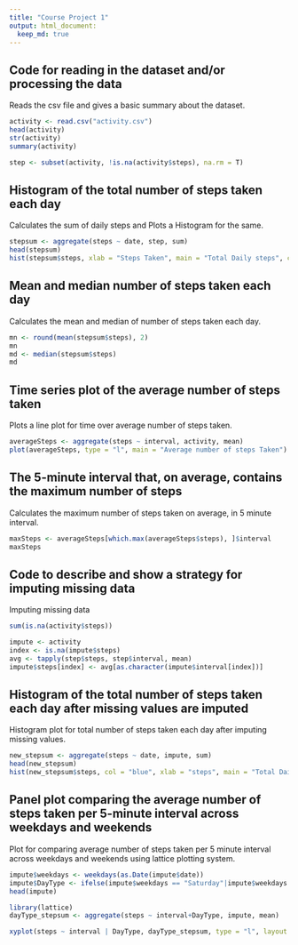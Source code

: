 ---
title: "Course Project 1"
output: html_document:
  keep_md: true
---

## Code for reading in the dataset and/or processing the data
Reads the csv file and gives a basic summary about the dataset.
```{r}
activity <- read.csv("activity.csv")
head(activity)
str(activity)
summary(activity)

step <- subset(activity, !is.na(activity$steps), na.rm = T)
```

## Histogram of the total number of steps taken each day
Calculates the sum of daily steps and Plots a Histogram for the same.
```{r}
stepsum <- aggregate(steps ~ date, step, sum)
head(stepsum)
hist(stepsum$steps, xlab = "Steps Taken", main = "Total Daily steps", col = "blue")
```

## Mean and median number of steps taken each day
Calculates the mean and median of number of steps taken each day.
```{r}
mn <- round(mean(stepsum$steps), 2)
mn
md <- median(stepsum$steps)
md
```

## Time series plot of the average number of steps taken
Plots a line plot for time over average number of steps taken.
```{r}
averageSteps <- aggregate(steps ~ interval, activity, mean)
plot(averageSteps, type = "l", main = "Average number of steps Taken")
```

## The 5-minute interval that, on average, contains the maximum number of steps
Calculates the maximum number of steps taken on average, in 5 minute interval.
```{r}
maxSteps <- averageSteps[which.max(averageSteps$steps), ]$interval
maxSteps
```

## Code to describe and show a strategy for imputing missing data
Imputing missing data
```{r}
sum(is.na(activity$steps))

impute <- activity
index <- is.na(impute$steps)
avg <- tapply(step$steps, step$interval, mean)
impute$steps[index] <- avg[as.character(impute$interval[index])]
```

## Histogram of the total number of steps taken each day after missing values are imputed
Histogram plot for total number of steps taken each day after imputing missing values.
```{r}
new_stepsum <- aggregate(steps ~ date, impute, sum)
head(new_stepsum)
hist(new_stepsum$steps, col = "blue", xlab = "steps", main = "Total Daily Steps Taken with imputed values")
```

## Panel plot comparing the average number of steps taken per 5-minute interval across weekdays and weekends
Plot for comparing average number of steps taken per 5 minute interval across weekdays and weekends using lattice plotting system.
```{r}
impute$weekdays <- weekdays(as.Date(impute$date))
impute$DayType <- ifelse(impute$weekdays == "Saturday"|impute$weekdays == "Sunday", "Weekend", "Weekday")
head(impute)

library(lattice)
dayType_stepsum <- aggregate(steps ~ interval+DayType, impute, mean)

xyplot(steps ~ interval | DayType, dayType_stepsum, type = "l", layout = c(1, 2), xlab = "Time Interval", ylab = "Steps", main = "Average No. of steps taken across weekdays and weekends")
```